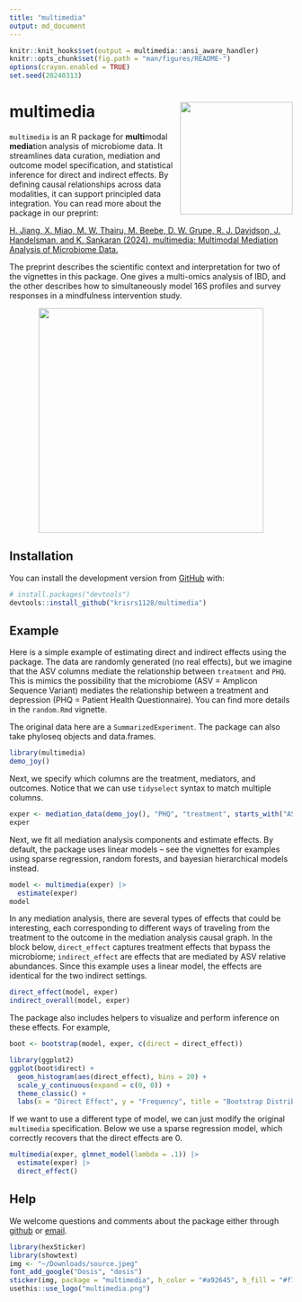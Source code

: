 ```yaml
---
title: "multimedia"
output: md_document
---
```


```r
knitr::knit_hooks$set(output = multimedia::ansi_aware_handler)
knitr::opts_chunk$set(fig.path = "man/figures/README-")
options(crayon.enabled = TRUE)
set.seed(20240313)
```

# multimedia <img src="man/figures/logo.png" align="right" width="200" alt=""/>

`multimedia` is an R package for **multi**modal **media**tion analysis of
microbiome data. It streamlines data curation, mediation and outcome model
specification, and statistical inference for direct and indirect effects. By
defining causal relationships across data modalities, it can support principled
data integration. You can read more about the package in our preprint:

[H. Jiang, X. Miao, M. W. Thairu, M. Beebe, D. W. Grupe, R. J. Davidson, J. Handelsman, and K. Sankaran (2024). multimedia: Multimodal Mediation Analysis of Microbiome Data.]()

The preprint describes the scientific context and interpretation for two of the
vignettes in this package. One gives a multi-omics analysis of IBD, and the
other describes how to simultaneously model 16S profiles and survey responses in
a mindfulness intervention study.

<center>
  <img src="man/figures/overview_figure-extended.png" width=400/>
</center>

## Installation

You can install the development version from
[GitHub](https://github.com/krisrs1128/multimedia) with:

``` r
# install.packages("devtools")
devtools::install_github("krisrs1128/multimedia")
```

## Example

Here is a simple example of estimating direct and indirect effects using the
package. The data are randomly generated (no real effects), but we imagine that
the ASV columns mediate the relationship between `treatment` and `PHQ`.  This is
mimics the possibility that the microbiome (ASV = Amplicon Sequence Variant)
mediates the relationship between a treatment and depression (PHQ = Patient
Health Questionnaire). You can find more details in the `random.Rmd` vignette.

The original data here are a `SummarizedExperiment`. The package can also take
phyloseq objects and data.frames.

```r
library(multimedia)
demo_joy()
```

Next, we specify which columns are the treatment, mediators, and outcomes.
Notice that we can use `tidyselect` syntax to match multiple columns.

```r
exper <- mediation_data(demo_joy(), "PHQ", "treatment", starts_with("ASV"))
exper
```

Next, we fit all mediation analysis components and estimate effects. By default,
the package uses linear models -- see the vignettes for examples using sparse
regression, random forests, and bayesian hierarchical models instead.

```r
model <- multimedia(exper) |>
  estimate(exper)
model
```

In any mediation analysis, there are several types of effects that could be
interesting, each corresponding to different ways of traveling from the
treatment to the outcome in the mediation analysis causal graph. In the block
below, `direct_effect` captures treatment effects that bypass the microbiome;
`indirect_effect` are effects that are mediated by ASV relative abundances.
Since this example uses a linear model, the effects are identical for the two
indirect settings.

```r
direct_effect(model, exper)
indirect_overall(model, exper)
```

The package also includes helpers to visualize and perform inference on these
effects. For example, 

```r
boot <- bootstrap(model, exper, c(direct = direct_effect))

library(ggplot2)
ggplot(boot$direct) +
  geom_histogram(aes(direct_effect), bins = 20) +
  scale_y_continuous(expand = c(0, 0)) +
  theme_classic() +
  labs(x = "Direct Effect", y = "Frequency", title = "Bootstrap Distribution")
```

If we want to use a different type of model, we can just modify the original
`multimedia` specification. Below we use a sparse regression model, which
correctly recovers that the direct effects are 0.

```r
multimedia(exper, glmnet_model(lambda = .1)) |>
  estimate(exper) |>
  direct_effect()
```

## Help

We welcome questions and comments about the package either through
[github](https://github.com/krisrs1128/multimedia/issues) or [email](mailto:ksankaran@wisc.edu).

```r
library(hexSticker)
library(showtext)
img <- "~/Downloads/source.jpeg"
font_add_google("Dosis", "dosis")
sticker(img, package = "multimedia", h_color = "#a92645", h_fill = "#f7f7f7", p_size = 35, p_y = 1.4, s_x = 1, s_y = .75, s_width = .47, p_color = "#0c0c0c", dpi = 500, p_family = "dosis")
usethis::use_logo("multimedia.png")
```
